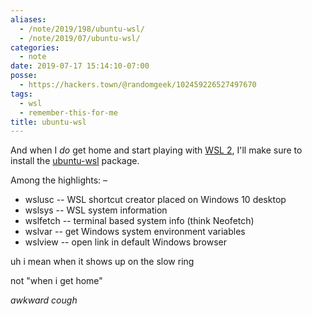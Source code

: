 ```yaml
---
aliases:
  - /note/2019/198/ubuntu-wsl/
  - /note/2019/07/ubuntu-wsl/
categories:
  - note
date: 2019-07-17 15:14:10-07:00
posse:
  - https://hackers.town/@randomgeek/102459226527497670
tags:
  - wsl
  - remember-this-for-me
title: ubuntu-wsl
---
```


And when I *do* get home and start playing with [WSL 2][], I'll make sure to install
the [ubuntu-wsl][] package.

[ubuntu-wsl]: https://packages.ubuntu.com/bionic-updates/ubuntu-wsl
[WSL 2]: /post/2019/07/wanting-wsl-2/

<Quote>

Among the highlights: –

* wslusc -- WSL shortcut creator placed on Windows 10 desktop
* wslsys -- WSL system information
* wslfetch -- terminal based system info (think Neofetch)
* wslvar -- get Windows system environment variables
* wslview -- open link in default Windows browser

</Quote>

uh i mean when it shows up on the slow ring

not "when i get home"

*awkward cough*

